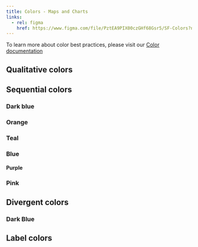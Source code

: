 ```yaml
---
title: Colors - Maps and Charts
links:
  - rel: figma
    href: https://www.figma.com/file/PztEA9PIX00czGHf68Gsr5/SF-Colors?node-id=16%3A3
---
```



To learn more about color best practices, please visit our [Color documentation](../design/color)

## Qualitative colors

<LibraryRow>
  <ColorSwatch label="Dark Blue" value={colors.sequential.darkBlue[7]} />
  <ColorSwatch label="Orange" value={colors.sequential.orange[7]} />
  <ColorSwatch label="Teal" value={colors.sequential.teal[7]} />
  <ColorSwatch label="Blue" value={colors.sequential.blue[7]} />
  <ColorSwatch label="Purple" value={colors.sequential.purple[7]} />
  <ColorSwatch label="Pink" value={colors.sequential.pink[7]} />
</LibraryRow>

## Sequential colors

### Dark blue

<LibraryRow>
  <ColorSwatch value={colors.sequential.darkBlue[7]} />
  <ColorSwatch value={colors.sequential.darkBlue[6]} />
  <ColorSwatch value={colors.sequential.darkBlue[5]} />
  <ColorSwatch value={colors.sequential.darkBlue[4]} />
  <ColorSwatch value={colors.sequential.darkBlue[3]} />
  <ColorSwatch value={colors.sequential.darkBlue[2]} />
  <ColorSwatch value={colors.sequential.darkBlue[1]} />
</LibraryRow>

### Orange

<LibraryRow>
  <ColorSwatch value={colors.sequential.orange[7]} />
  <ColorSwatch value={colors.sequential.orange[6]} />
  <ColorSwatch value={colors.sequential.orange[5]} />
  <ColorSwatch value={colors.sequential.orange[4]} />
  <ColorSwatch value={colors.sequential.orange[3]} />
  <ColorSwatch value={colors.sequential.orange[2]} />
  <ColorSwatch value={colors.sequential.orange[1]} />
</LibraryRow>

### Teal

<LibraryRow>
  <ColorSwatch value={colors.sequential.teal[7]} />
  <ColorSwatch value={colors.sequential.teal[6]} />
  <ColorSwatch value={colors.sequential.teal[5]} />
  <ColorSwatch value={colors.sequential.teal[4]} />
  <ColorSwatch value={colors.sequential.teal[3]} />
  <ColorSwatch value={colors.sequential.teal[2]} />
  <ColorSwatch value={colors.sequential.teal[1]} />
</LibraryRow>

### Blue

<LibraryRow>
  <ColorSwatch value={colors.sequential.blue[7]} />
  <ColorSwatch value={colors.sequential.blue[6]} />
  <ColorSwatch value={colors.sequential.blue[5]} />
  <ColorSwatch value={colors.sequential.blue[4]} />
  <ColorSwatch value={colors.sequential.blue[3]} />
  <ColorSwatch value={colors.sequential.blue[2]} />
  <ColorSwatch value={colors.sequential.blue[1]} />
</LibraryRow>

#### Purple

<LibraryRow>
  <ColorSwatch value={colors.sequential.purple[7]} />
  <ColorSwatch value={colors.sequential.purple[6]} />
  <ColorSwatch value={colors.sequential.purple[5]} />
  <ColorSwatch value={colors.sequential.purple[4]} />
  <ColorSwatch value={colors.sequential.purple[3]} />
  <ColorSwatch value={colors.sequential.purple[2]} />
  <ColorSwatch value={colors.sequential.purple[1]} />
</LibraryRow>

### Pink

<LibraryRow>
  <ColorSwatch value={colors.sequential.pink[7]} />
  <ColorSwatch value={colors.sequential.pink[6]} />
  <ColorSwatch value={colors.sequential.pink[5]} />
  <ColorSwatch value={colors.sequential.pink[4]} />
  <ColorSwatch value={colors.sequential.pink[3]} />
  <ColorSwatch value={colors.sequential.pink[2]} />
  <ColorSwatch value={colors.sequential.pink[1]} />
</LibraryRow>

## Divergent colors

### Dark Blue

<LibraryRow>
  <ColorSwatch value={colors.sequential.darkBlue[7]} />
  <ColorSwatch value={colors.sequential.darkBlue[6]} />
  <ColorSwatch value={colors.sequential.darkBlue[5]} />
  <ColorSwatch value={colors.sequential.grey[0]} addBorder={true} />
  <ColorSwatch value={colors.sequential.orange[5]} />
  <ColorSwatch value={colors.sequential.orange[6]} />
  <ColorSwatch value={colors.sequential.orange[7]} />
</LibraryRow>

## Label colors

<LibraryRow>
  <ColorSwatch label="Primary Text" value={colors.black} />
  <ColorSwatch label="Secondary Text" value={colors.text.secondary} />
</LibraryRow>
